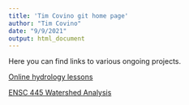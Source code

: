 ```yaml
---
title: 'Tim Covino git home page'
author: "Tim Covino"
date: "9/9/2021"
output: html_document
---
```


Here you can find links to various ongoing projects. 

[Online hydrology lessons](hydrology/index.html)

[ENSC 445 Watershed Analysis](ENSC_445_Watershed_Analysis/ENSC_445_Syllabus.html)
